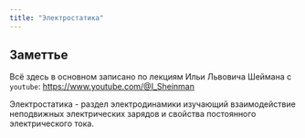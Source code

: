 ```yaml
---
title: "Электростатика"
---
```


::: {.callout-important}
## Заметтье
Всё здесь в основном записано по лекциям Ильи Львовича Шеймана с `youtube`: [https://www.youtube.com/@I_Sheinman](https://www.youtube.com/@I_Sheinman)
:::

Электростатика - раздел электродинамики изучающий взаимодействие неподвижных электрических зарядов и свойства постоянного электрического тока.